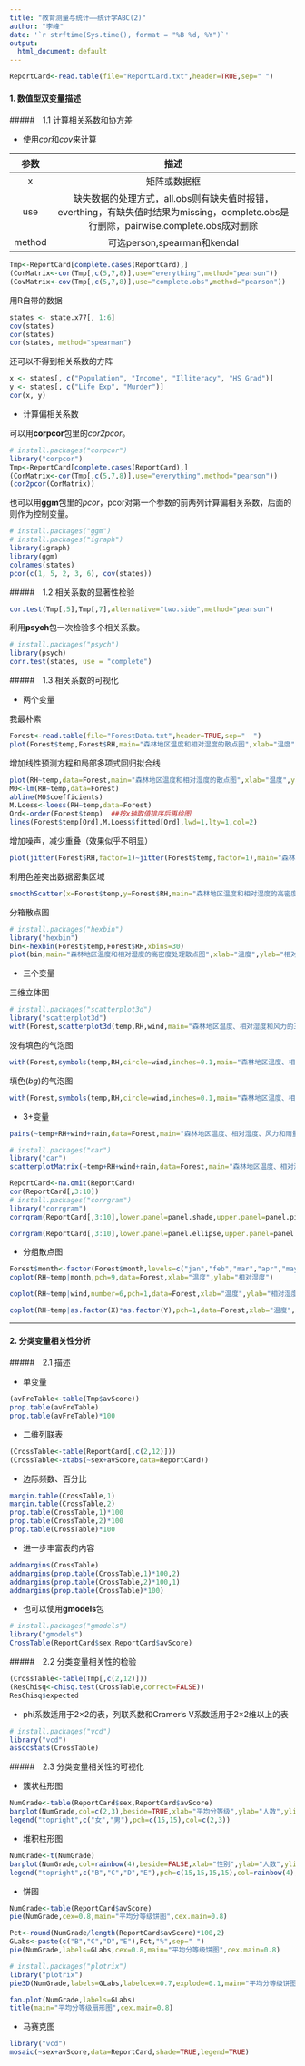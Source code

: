 ```yaml
---
title: "教育测量与统计——统计学ABC(2)"
author: "李峰"
date: '`r strftime(Sys.time(), format = "%B %d, %Y")`'
output:
  html_document: default
---
```




```r
ReportCard<-read.table(file="ReportCard.txt",header=TRUE,sep=" ")
```





####  1. 数值型双变量描述


#####　1.1 计算相关系数和协方差

* 使用*cor*和*cov*来计算


 |  参数  |                           描述                           | 
 |:------:|:---------------------------------------------------------:|
 | x      | 矩阵或数据框 | 
 | use    | 缺失数据的处理方式，all.obs则有缺失值时报错，everthing，有缺失值时结果为missing，complete.obs是行删除，pairwise.complete.obs成对删除| 
 | method | 可选person,spearman和kendal | 


```r
Tmp<-ReportCard[complete.cases(ReportCard),]
(CorMatrix<-cor(Tmp[,c(5,7,8)],use="everything",method="pearson"))
(CovMatrix<-cov(Tmp[,c(5,7,8)],use="complete.obs",method="pearson"))
```

用R自带的数据

```r
states <- state.x77[, 1:6]
cov(states)
cor(states)
cor(states, method="spearman")
```

还可以不得到相关系数的方阵

```r
x <- states[, c("Population", "Income", "Illiteracy", "HS Grad")]
y <- states[, c("Life Exp", "Murder")]
cor(x, y)
```

* 计算偏相关系数

可以用**corpcor**包里的*cor2pcor*。

```r
# install.packages("corpcor")
library("corpcor")
Tmp<-ReportCard[complete.cases(ReportCard),]
(CorMatrix<-cor(Tmp[,c(5,7,8)],use="everything",method="pearson"))
(cor2pcor(CorMatrix))
```

也可以用**ggm**包里的*pcor*，pcor对第一个参数的前两列计算偏相关系数，后面的则作为控制变量。

```r
# install.packages("ggm")
# install.packages("igraph")
library(igraph)
library(ggm)
colnames(states)
pcor(c(1, 5, 2, 3, 6), cov(states))
```


#####　1.2 相关系数的显著性检验


```r
cor.test(Tmp[,5],Tmp[,7],alternative="two.side",method="pearson")
```

利用**psych**包一次检验多个相关系数。

```r
# install.packages("psych")
library(psych)
corr.test(states, use = "complete")
```


#####　1.3 相关系数的可视化

* 两个变量

我最朴素

```r
Forest<-read.table(file="ForestData.txt",header=TRUE,sep="	")
plot(Forest$temp,Forest$RH,main="森林地区温度和相对湿度的散点图",xlab="温度",ylab="相对湿度",cex.main=0.8,cex.lab=0.8)

```

增加线性预测方程和局部多项式回归拟合线

```r
plot(RH~temp,data=Forest,main="森林地区温度和相对湿度的散点图",xlab="温度",ylab="相对湿度",cex.main=0.8,cex.lab=0.8)
M0<-lm(RH~temp,data=Forest)    
abline(M0$coefficients)
M.Loess<-loess(RH~temp,data=Forest)
Ord<-order(Forest$temp)  ##按x轴取值排序后再绘图
lines(Forest$temp[Ord],M.Loess$fitted[Ord],lwd=1,lty=1,col=2)
```

增加噪声，减少重叠（效果似乎不明显）

```r
plot(jitter(Forest$RH,factor=1)~jitter(Forest$temp,factor=1),main="森林地区温度和相对湿度的高密度处理散点图",xlab="温度",ylab="相对湿度",cex.main=0.8,cex.lab=0.8)
```

利用色差突出数据密集区域

```r
smoothScatter(x=Forest$temp,y=Forest$RH,main="森林地区温度和相对湿度的高密度处理散点图",xlab="温度",ylab="相对湿度",cex.main=0.8,cex.lab=0.8)
```


分箱散点图
```r
# install.packages("hexbin")
library("hexbin")
bin<-hexbin(Forest$temp,Forest$RH,xbins=30)
plot(bin,main="森林地区温度和相对湿度的高密度处理散点图",xlab="温度",ylab="相对湿度")

```



* 三个变量

三维立体图

```r
# install.packages("scatterplot3d")
library("scatterplot3d")
with(Forest,scatterplot3d(temp,RH,wind,main="森林地区温度、相对湿度和风力的三维散点图",xlab="温度",ylab="相对湿度",zlab="风力",cex.main=0.7,cex.lab=0.7,cex.axis=0.7))

```

没有填色的气泡图

```r
with(Forest,symbols(temp,RH,circle=wind,inches=0.1,main="森林地区温度、相对湿度和风力的汽泡图",xlab="温度",ylab="相对湿度",cex.main=0.7,cex.lab=0.7,cex.axis=0.7))
```


填色(*bg*)的气泡图
```r
with(Forest,symbols(temp,RH,circle=wind,inches=0.1,main="森林地区温度、相对湿度和风力的汽泡图",xlab="温度",ylab="相对湿度",cex.main=0.7,cex.lab=0.7,cex.axis=0.7,fg="white",bg="darkorange2"))
```



* 3+变量

```r
pairs(~temp+RH+wind+rain,data=Forest,main="森林地区温度、相对湿度、风力和雨量的矩阵散点图")
```



```r
# install.packages("car")
library("car")
scatterplotMatrix(~temp+RH+wind+rain,data=Forest,main="森林地区温度、相对湿度、风力和雨量的矩阵散点图",smoother=2,spread=FALSE)

```


```r
ReportCard<-na.omit(ReportCard)
cor(ReportCard[,3:10])
# install.packages("corrgram")
library("corrgram")
corrgram(ReportCard[,3:10],lower.panel=panel.shade,upper.panel=panel.pie,text.panel=panel.txt,main="成绩的相关系数图")
```

```r
corrgram(ReportCard[,3:10],lower.panel=panel.ellipse,upper.panel=panel.pts,diag.panel=panel.minmax,main="成绩的相关系数图")
```


* 分组散点图

```r
Forest$month<-factor(Forest$month,levels=c("jan","feb","mar","apr","may","jun","jul","aug","sep","oct","nov","dec"))
coplot(RH~temp|month,pch=9,data=Forest,xlab="温度",ylab="相对湿度")
```


```r
coplot(RH~temp|wind,number=6,pch=1,data=Forest,xlab="温度",ylab="相对湿度")
```

```r
coplot(RH~temp|as.factor(X)*as.factor(Y),pch=1,data=Forest,xlab="温度",ylab="相对湿度")
```




---


####  2. 分类变量相关性分析


#####　2.1 描述


* 单变量

```r
(avFreTable<-table(Tmp$avScore))
prop.table(avFreTable)
prop.table(avFreTable)*100
```



* 二维列联表

```r
(CrossTable<-table(ReportCard[,c(2,12)]))
(CrossTable<-xtabs(~sex+avScore,data=ReportCard))
```

* 边际频数、百分比

```r
margin.table(CrossTable,1)
margin.table(CrossTable,2)
prop.table(CrossTable,1)*100
prop.table(CrossTable,2)*100
prop.table(CrossTable)*100
```

* 进一步丰富表的内容

```r
addmargins(CrossTable)
addmargins(prop.table(CrossTable,1)*100,2)
addmargins(prop.table(CrossTable,2)*100,1)
addmargins(prop.table(CrossTable)*100)
```

* 也可以使用**gmodels**包

```r
# install.packages("gmodels")
library("gmodels")
CrossTable(ReportCard$sex,ReportCard$avScore)
```




#####　2.2 分类变量相关性的检验


```r
(CrossTable<-table(Tmp[,c(2,12)]))
(ResChisq<-chisq.test(CrossTable,correct=FALSE))
ResChisq$expected
```

* phi系数适用于2×2的表，列联系数和Cramer's V系数适用于2×2维以上的表

```r
# install.packages("vcd")
library("vcd")
assocstats(CrossTable)
```


#####　2.3 分类变量相关性的可视化


* 簇状柱形图

```r
NumGrade<-table(ReportCard$sex,ReportCard$avScore)
barplot(NumGrade,col=c(2,3),beside=TRUE,xlab="平均分等级",ylab="人数",ylim=c(0,15),names.arg=c("良","中","及格","不及格"))
legend("topright",c("女","男"),pch=c(15,15),col=c(2,3))
```


* 堆积柱形图

```r
NumGrade<-t(NumGrade)
barplot(NumGrade,col=rainbow(4),beside=FALSE,xlab="性别",ylab="人数",ylim=c(0,30),names.arg=c("女生","男生"))
legend("topright",c("B","C","D","E"),pch=c(15,15,15,15),col=rainbow(4),horiz=TRUE,cex=0.8)
```



* 饼图

```r
NumGrade<-table(ReportCard$avScore)
pie(NumGrade,cex=0.8,main="平均分等级饼图",cex.main=0.8)
```



```r
Pct<-round(NumGrade/length(ReportCard$avScore)*100,2)
GLabs<-paste(c("B","C","D","E"),Pct,"%",sep=" ")
pie(NumGrade,labels=GLabs,cex=0.8,main="平均分等级饼图",cex.main=0.8)
```


```r
# install.packages("plotrix")
library("plotrix")
pie3D(NumGrade,labels=GLabs,labelcex=0.7,explode=0.1,main="平均分等级饼图",cex.main=0.8)

```



```r
fan.plot(NumGrade,labels=GLabs)
title(main="平均分等级扇形图",cex.main=0.8)
```


* 马赛克图

```r
library("vcd")
mosaic(~sex+avScore,data=ReportCard,shade=TRUE,legend=TRUE)
```


